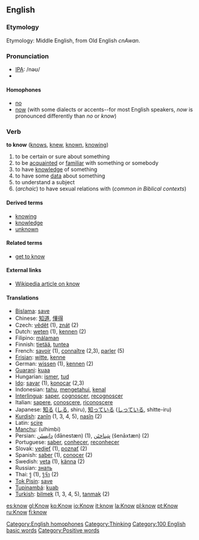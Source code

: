 ==English==
===Etymology===
Etymology: Middle English, from Old English ''cnAwan''.

=== Pronunciation ===
*[[w:IPA|IPA]]: /nəʊ/
*{{audio|en-us-know.ogg|Audio (US)}}

====Homophones====
*[[no]]
*[[now]] (with some dialects or accents--for most English speakers, ''now'' is pronounced differently than ''no'' or ''know'')
[[Category:English homophones]]

===Verb===
'''to know''' ([[knows]], [[knew]], [[known]], [[knowing]])

#to be certain or sure about something
#to be [[acquainted]] or [[familiar]] with something or somebody
#to have [[knowledge]] of something
#to have some [[data]] about something
#to understand a subject
#(''archaic'') to have sexual relations with (''common in Biblical contexts'')


====Derived terms====
*[[knowing]]
*[[knowledge]]
*[[unknown]]

====Related terms====
*[[get to know]]

====External links====
* [[w:know|Wikipedia article on know]]

====Translations====
*[[Bislama]]: [[save]]
*Chinese: [[知道]], [[懂得]]
*Czech: [[vědět]] (1), [[znát]] (2)
*Dutch: [[weten]] (1), [[kennen]] (2)
*Filipino: [[málaman]]
*Finnish: [[tietää]], [[tuntea]]
*French: [[savoir]] (1), [[connaître]] (2,3), [[parler]] (5)
*[[Frisian]]: [[witte]], [[kenne]]
*German: [[wissen]] (1), [[kennen]] (2)
*[[Guarani]]: [[kuaa]]
*Hungarian: [[ismer]], [[tud]]
*[[Ido]]: [[savar]] (1), [[konocar]] (2,3)
*Indonesian: [[tahu]], [[tahu|mengetahui]], [[kenal]]
*[[Interlingua]]: [[saper]], [[cognoscer]], [[recognoscer]]
*Italian: [[sapere]], [[conoscere]], [[riconoscere]]
*Japanese: [[知る]] ([[しる]], shiru), [[知っている]] ([[しっている]], shitte-iru)
*[[Kurdish]]: [[zanîn]] (1, 3, 4, 5), [[nasîn]] (2)
*Latin: [[scire]]
*[[Manchu]]: (ulhimbi)
*Persian:  [[دانِستَن]] (dānestæn) (1), [[شِناختَن]] (šenāxtæn) (2)
*Portuguese: [[saber]], [[conhecer]], [[reconhecer]]
*Slovak: [[vedieť]] (1), [[poznať]] (2)
*Spanish: [[saber]] (1), [[conocer]] (2)
*Swedish: [[veta]] (1), [[känna]] (2)
*Russian:  [[знать]]
*Thai: [[รู้]] (1), [[รู้จัก]] (2)
*[[Tok Pisin]]: [[save]]
*[[Tupinambá]]: [[kuab]]
*[[Turkish]]: [[bilmek]] (1, 3, 4, 5), [[tanmak]] (2)
[[Category:Thinking]]

[[Category:100 English basic words]]

[[Category:Positive words]]

[[es:know]]
[[gl:Know]]
[[ko:Know]]
[[io:Know]]
[[it:know]]
[[la:Know]]
[[pl:know]]
[[pt:Know]]
[[ru:Know]]
[[fi:know]]